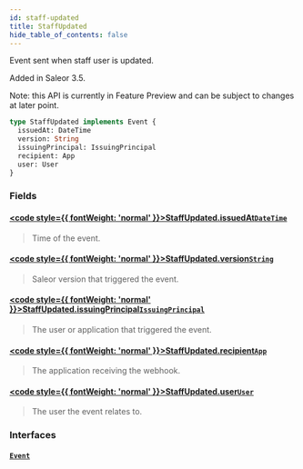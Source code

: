 ```yaml
---
id: staff-updated
title: StaffUpdated
hide_table_of_contents: false
---
```








Event sent when staff user is updated.

Added in Saleor 3.5.

Note: this API is currently in Feature Preview and can be subject to changes at later point.

```graphql
type StaffUpdated implements Event {
  issuedAt: DateTime
  version: String
  issuingPrincipal: IssuingPrincipal
  recipient: App
  user: User
}
```


### Fields

#### [<code style={{ fontWeight: 'normal' }}>StaffUpdated.<b>issuedAt</b></code>](#)<Bullet />[`DateTime`](../../../developer/api-reference/scalars/date-time) <Badge class="secondary" text="scalar"/>
> Time of the event.
> 

#### [<code style={{ fontWeight: 'normal' }}>StaffUpdated.<b>version</b></code>](#)<Bullet />[`String`](../../../developer/api-reference/scalars/string) <Badge class="secondary" text="scalar"/>
> Saleor version that triggered the event.
> 

#### [<code style={{ fontWeight: 'normal' }}>StaffUpdated.<b>issuingPrincipal</b></code>](#)<Bullet />[`IssuingPrincipal`](../../../developer/api-reference/unions/issuing-principal) <Badge class="secondary" text="union"/>
> The user or application that triggered the event.
> 

#### [<code style={{ fontWeight: 'normal' }}>StaffUpdated.<b>recipient</b></code>](#)<Bullet />[`App`](../../../developer/api-reference/objects/app) <Badge class="secondary" text="object"/>
> The application receiving the webhook.
> 

#### [<code style={{ fontWeight: 'normal' }}>StaffUpdated.<b>user</b></code>](#)<Bullet />[`User`](../../../developer/api-reference/objects/user) <Badge class="secondary" text="object"/>
> The user the event relates to.
> 

### Interfaces

#### [`Event`](../../../developer/api-reference/interfaces/event) <Badge class="secondary" text="interface"/>
> 
> 






